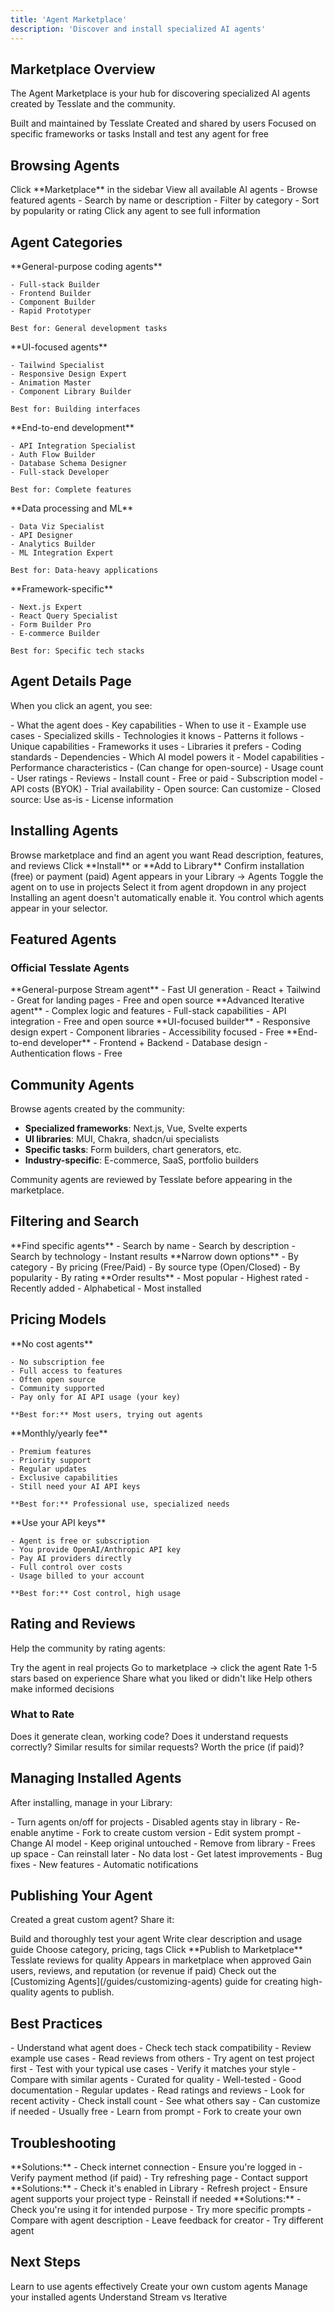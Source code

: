 ```yaml
---
title: 'Agent Marketplace'
description: 'Discover and install specialized AI agents'
---
```


## Marketplace Overview

The Agent Marketplace is your hub for discovering specialized AI agents created by Tesslate and the community.

<CardGroup cols={2}>
  <Card title="Official Agents" icon="badge-check">
    Built and maintained by Tesslate
  </Card>
  <Card title="Community Agents" icon="users">
    Created and shared by users
  </Card>
  <Card title="Specialized" icon="star">
    Focused on specific frameworks or tasks
  </Card>
  <Card title="Try Before You Commit" icon="vial">
    Install and test any agent for free
  </Card>
</CardGroup>

## Browsing Agents

<Steps>
  <Step title="Open Marketplace">
    Click **Marketplace** in the sidebar
  </Step>

  <Step title="Select Agents Tab">
    View all available AI agents
  </Step>

  <Step title="Browse or Search">
    - Browse featured agents
    - Search by name or description
    - Filter by category
    - Sort by popularity or rating
  </Step>

  <Step title="View Details">
    Click any agent to see full information
  </Step>
</Steps>

## Agent Categories

<Tabs>
  <Tab title="Builder">
    **General-purpose coding agents**

    - Full-stack Builder
    - Frontend Builder
    - Component Builder
    - Rapid Prototyper

    Best for: General development tasks
  </Tab>

  <Tab title="Frontend">
    **UI-focused agents**

    - Tailwind Specialist
    - Responsive Design Expert
    - Animation Master
    - Component Library Builder

    Best for: Building interfaces
  </Tab>

  <Tab title="Full-stack">
    **End-to-end development**

    - API Integration Specialist
    - Auth Flow Builder
    - Database Schema Designer
    - Full-stack Developer

    Best for: Complete features
  </Tab>

  <Tab title="Data & AI">
    **Data processing and ML**

    - Data Viz Specialist
    - API Designer
    - Analytics Builder
    - ML Integration Expert

    Best for: Data-heavy applications
  </Tab>

  <Tab title="Specialized">
    **Framework-specific**

    - Next.js Expert
    - React Query Specialist
    - Form Builder Pro
    - E-commerce Builder

    Best for: Specific tech stacks
  </Tab>
</Tabs>

## Agent Details Page

When you click an agent, you see:

<AccordionGroup>
  <Accordion icon="file-lines" title="Description">
    - What the agent does
    - Key capabilities
    - When to use it
    - Example use cases
  </Accordion>

  <Accordion icon="star" title="Features">
    - Specialized skills
    - Technologies it knows
    - Patterns it follows
    - Unique capabilities
  </Accordion>

  <Accordion icon="cube" title="Tech Stack">
    - Frameworks it uses
    - Libraries it prefers
    - Coding standards
    - Dependencies
  </Accordion>

  <Accordion icon="brain" title="AI Model">
    - Which AI model powers it
    - Model capabilities
    - Performance characteristics
    - (Can change for open-source)
  </Accordion>

  <Accordion icon="chart-line" title="Stats">
    - Usage count
    - User ratings
    - Reviews
    - Install count
  </Accordion>

  <Accordion icon="tag" title="Pricing">
    - Free or paid
    - Subscription model
    - API costs (BYOK)
    - Trial availability
  </Accordion>

  <Accordion icon="code-branch" title="Source Type">
    - Open source: Can customize
    - Closed source: Use as-is
    - License information
  </Accordion>
</AccordionGroup>

## Installing Agents

<Steps>
  <Step title="Find Agent">
    Browse marketplace and find an agent you want
  </Step>

  <Step title="Review Details">
    Read description, features, and reviews
  </Step>

  <Step title="Click Install">
    Click **Install** or **Add to Library**
  </Step>

  <Step title="Confirm">
    Confirm installation (free) or payment (paid)
  </Step>

  <Step title="Go to Library">
    Agent appears in your Library → Agents
  </Step>

  <Step title="Enable">
    Toggle the agent on to use in projects
  </Step>

  <Step title="Start Using">
    Select it from agent dropdown in any project
  </Step>
</Steps>

<Info>
  Installing an agent doesn't automatically enable it. You control which agents appear in your selector.
</Info>

## Featured Agents

### Official Tesslate Agents

<CardGroup cols={2}>
  <Card title="Tesslate Builder" icon="hammer">
    **General-purpose Stream agent**
    - Fast UI generation
    - React + Tailwind
    - Great for landing pages
    - Free and open source
  </Card>

  <Card title="Tesslate Pro" icon="rocket">
    **Advanced Iterative agent**
    - Complex logic and features
    - Full-stack capabilities
    - API integration
    - Free and open source
  </Card>

  <Card title="Frontend Specialist" icon="browser">
    **UI-focused builder**
    - Responsive design expert
    - Component libraries
    - Accessibility focused
    - Free
  </Card>

  <Card title="Full-stack Expert" icon="layer-group">
    **End-to-end developer**
    - Frontend + Backend
    - Database design
    - Authentication flows
    - Free
  </Card>
</CardGroup>

## Community Agents

Browse agents created by the community:

- **Specialized frameworks**: Next.js, Vue, Svelte experts
- **UI libraries**: MUI, Chakra, shadcn/ui specialists
- **Specific tasks**: Form builders, chart generators, etc.
- **Industry-specific**: E-commerce, SaaS, portfolio builders

<Info>
  Community agents are reviewed by Tesslate before appearing in the marketplace.
</Info>

## Filtering and Search

<Tabs>
  <Tab title="Search">
    **Find specific agents**
    - Search by name
    - Search by description
    - Search by technology
    - Instant results
  </Tab>

  <Tab title="Filter">
    **Narrow down options**
    - By category
    - By pricing (Free/Paid)
    - By source type (Open/Closed)
    - By popularity
    - By rating
  </Tab>

  <Tab title="Sort">
    **Order results**
    - Most popular
    - Highest rated
    - Recently added
    - Alphabetical
    - Most installed
  </Tab>
</Tabs>

## Pricing Models

<Tabs>
  <Tab title="Free">
    **No cost agents**

    - No subscription fee
    - Full access to features
    - Often open source
    - Community supported
    - Pay only for AI API usage (your key)

    **Best for:** Most users, trying out agents
  </Tab>

  <Tab title="Subscription">
    **Monthly/yearly fee**

    - Premium features
    - Priority support
    - Regular updates
    - Exclusive capabilities
    - Still need your AI API keys

    **Best for:** Professional use, specialized needs
  </Tab>

  <Tab title="BYOK (Bring Your Own Key)">
    **Use your API keys**

    - Agent is free or subscription
    - You provide OpenAI/Anthropic API key
    - Pay AI providers directly
    - Full control over costs
    - Usage billed to your account

    **Best for:** Cost control, high usage
  </Tab>
</Tabs>

## Rating and Reviews

Help the community by rating agents:

<Steps>
  <Step title="Use Agent">
    Try the agent in real projects
  </Step>

  <Step title="Open Agent Details">
    Go to marketplace → click the agent
  </Step>

  <Step title="Leave Rating">
    Rate 1-5 stars based on experience
  </Step>

  <Step title="Write Review">
    Share what you liked or didn't like
  </Step>

  <Step title="Submit">
    Help others make informed decisions
  </Step>
</Steps>

### What to Rate

<CardGroup cols={2}>
  <Card title="Code Quality" icon="code">
    Does it generate clean, working code?
  </Card>
  <Card title="Accuracy" icon="bullseye">
    Does it understand requests correctly?
  </Card>
  <Card title="Consistency" icon="arrows-rotate">
    Similar results for similar requests?
  </Card>
  <Card title="Value" icon="dollar-sign">
    Worth the price (if paid)?
  </Card>
</CardGroup>

## Managing Installed Agents

After installing, manage in your Library:

<AccordionGroup>
  <Accordion icon="toggle-on" title="Enable/Disable">
    - Turn agents on/off for projects
    - Disabled agents stay in library
    - Re-enable anytime
  </Accordion>

  <Accordion icon="pen" title="Customize (Open Source)">
    - Fork to create custom version
    - Edit system prompt
    - Change AI model
    - Keep original untouched
  </Accordion>

  <Accordion icon="trash" title="Uninstall">
    - Remove from library
    - Frees up space
    - Can reinstall later
    - No data lost
  </Accordion>

  <Accordion icon="arrow-up" title="Update">
    - Get latest improvements
    - Bug fixes
    - New features
    - Automatic notifications
  </Accordion>
</AccordionGroup>

## Publishing Your Agent

Created a great custom agent? Share it:

<Steps>
  <Step title="Create & Test">
    Build and thoroughly test your agent
  </Step>

  <Step title="Document">
    Write clear description and usage guide
  </Step>

  <Step title="Set Details">
    Choose category, pricing, tags
  </Step>

  <Step title="Submit">
    Click **Publish to Marketplace**
  </Step>

  <Step title="Review Process">
    Tesslate reviews for quality
  </Step>

  <Step title="Go Live">
    Appears in marketplace when approved
  </Step>

  <Step title="Earn">
    Gain users, reviews, and reputation (or revenue if paid)
  </Step>
</Steps>

<Info>
  Check out the [Customizing Agents](/guides/customizing-agents) guide for creating high-quality agents to publish.
</Info>

## Best Practices

<AccordionGroup>
  <Accordion icon="book-open" title="Read Descriptions">
    - Understand what agent does
    - Check tech stack compatibility
    - Review example use cases
    - Read reviews from others
  </Accordion>

  <Accordion icon="vial" title="Test Before Committing">
    - Try agent on test project first
    - Test with your typical use cases
    - Verify it matches your style
    - Compare with similar agents
  </Accordion>

  <Accordion icon="star" title="Start with Featured">
    - Curated for quality
    - Well-tested
    - Good documentation
    - Regular updates
  </Accordion>

  <Accordion icon="users" title="Check Community Feedback">
    - Read ratings and reviews
    - Look for recent activity
    - Check install count
    - See what others say
  </Accordion>

  <Accordion icon="code-branch" title="Try Open Source First">
    - Can customize if needed
    - Usually free
    - Learn from prompt
    - Fork to create your own
  </Accordion>
</AccordionGroup>

## Troubleshooting

<AccordionGroup>
  <Accordion icon="circle-xmark" title="Can't Install Agent">
    **Solutions:**
    - Check internet connection
    - Ensure you're logged in
    - Verify payment method (if paid)
    - Try refreshing page
    - Contact support
  </Accordion>

  <Accordion icon="ban" title="Agent Not Appearing">
    **Solutions:**
    - Check it's enabled in Library
    - Refresh project
    - Ensure agent supports your project type
    - Reinstall if needed
  </Accordion>

  <Accordion icon="triangle-exclamation" title="Agent Not Working Well">
    **Solutions:**
    - Check you're using it for intended purpose
    - Try more specific prompts
    - Compare with agent description
    - Leave feedback for creator
    - Try different agent
  </Accordion>
</AccordionGroup>

## Next Steps

<CardGroup cols={2}>
  <Card
    title="Using Agents"
    icon="robot"
    href="/guides/using-agents"
  >
    Learn to use agents effectively
  </Card>
  <Card
    title="Customizing Agents"
    icon="sliders"
    href="/guides/customizing-agents"
  >
    Create your own custom agents
  </Card>
  <Card
    title="Library"
    icon="books"
    href="/guides/library"
  >
    Manage your installed agents
  </Card>
  <Card
    title="Agent Types"
    icon="robot"
    href="/guides/agent-types"
  >
    Understand Stream vs Iterative
  </Card>
</CardGroup>
